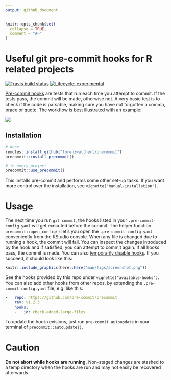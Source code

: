 ```yaml
---
output: github_document
---
```


<!-- README.md is generated from README.Rmd. Please edit that file -->

```r
knitr::opts_chunk$set(
  collapse = TRUE,
  comment = "#>"
)
```

# Useful git pre-commit hooks for R related projects

<!-- badges: start --> [![Travis build
status](https://travis-ci.org/lorenzwalthert/pre-commit-hooks.svg?branch=master)](https://travis-ci.org/lorenzwalthert/precommit)
[![Lifecycle:
experimental](https://img.shields.io/badge/lifecycle-experimental-orange.svg)](https://www.tidyverse.org/lifecycle/#experimental)
<!-- badges: end -->

[Pre-commit hooks](https://pre-commit.com) are tests that run each time you
attempt to commit. If the tests pass, the commit will be made, otherwise not. A
very basic test is to check if the code is parsable, making sure you have not
forgotten a comma, brace or quote. The workflow is best illustrated with an
example:

![](https://media.giphy.com/media/Z9KJUt3zRYfhUDmLXG/giphy.gif)

## Installation

```r
# once
remotes::install_github("lorenzwalthert/precommit")
precommit::install_precommit()

# in every project
precommit::use_precommit()
```

This installs pre-commit and performs some other set-up tasks. If you want more
control over the installation, see `vignette("manual-installation")`.

# Usage 

The next time you run `git commit`, the hooks listed in your
`.pre-commit-config.yaml` will get executed before the commit. The helper
function `precommit::open_config()` let's you open the
`.pre-commit-config.yaml` conveniently from the RStudio console. When any file
is changed due to running a hook, the commit will fail. You can inspect the
changes introduced by the hook and if satisfied, you can attempt to commit
again. If all hooks pass, the commit is made. You can also [temporarily disable
hooks](https://pre-commit.com/#temporarily-disabling-hooks). If you succeed, it
should look like this:

```r
knitr::include_graphics(here::here("man/figs/screenshot.png"))
```

See the hooks provided by this repo under `vignette("available-hooks")`. You can
also add other hooks from other repos, by extending the
`.pre-commit-config.yaml` file, e.g. like this:

```yaml
-   repo: https://github.com/pre-commit/precommit
    rev: v1.2.3
    hooks: 
    -   id: check-added-large-files
```

To update the hook revisions, just run `pre-commit autoupdate` in your terminal
of `precommit::autoupdate()`.

# Caution 

**Do not abort while hooks are running.** Non-staged changes are stashed to a
temp directory when the hooks are run and may not easily be recovered
afterwards.

